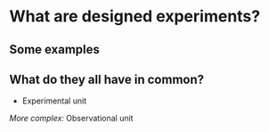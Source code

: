 # What are designed experiments?  

## Some examples  


## What do they all have in common?  

- Experimental unit  




*More complex:* Observational unit
